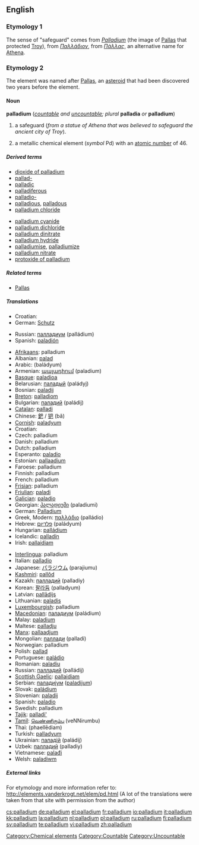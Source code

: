 {{see|Palladium}}
==English==
{{elements|Pd|rhodium|Rh|silver|Ag}}

===Etymology 1===
The sense of "safeguard" comes from {{L.}} ''[[Palladium]]'' (the image of [[Pallas]] that protected [[Troy]]), from {{Gr.}} ''[[Παλλάδιον]]'', from ''[[Πάλλας]]'', an alternative name for [[Athena]].

===Etymology 2===
The element was named after [[w:Pallas|Pallas]], an [[asteroid]] that had been discovered two years before the element.

====Noun====
'''palladium''' (''[[countable]] and [[uncountable]]; plural'' '''palladia''' ''or'' '''palladium''')
{{wikipedia}}

# {{countable}} a safeguard (''from a statue of Athena that was believed to safeguard the ancient city of Troy'').
# {{uncountable}} a metallic chemical element (''symbol'' Pd) with an [[atomic number]] of 46.

=====Derived terms=====
{{top2}}
*[[dioxide of palladium]]
*[[pallad-]]
*[[palladic]]
*[[palladiferous]]
*[[palladio-]]
*[[palladious]], [[palladous]]
*[[palladium chloride]]
{{mid2}}
*[[palladium cyanide]]
*[[palladium dichloride]]
*[[palladium dinitrate]]
*[[palladium hydride]]
*[[palladiumise]], [[palladiumize]]
*[[palladium nitrate]]
*[[protoxide of palladium]]
{{bottom}}

=====Related terms=====
*[[Pallas]]

=====Translations=====
{{trans-top|a safeguard}}
*Croatian: {{t|hr|paladij|m}}
*German: [[Schutz]] {{m}}
{{trans-mid}}
*Russian: [[палладиум]] (palládium) {{m}}
*Spanish: [[paladión]] {{f}}
{{trans-bottom}}

{{trans-top|element}}
*[[Afrikaans]]: palladium
*Albanian: [[palad]]
*Arabic: {{ARchar|[[بلاديوم]]}} (baládyum) {{m}}
*Armenian: [[պալադիում]] (paladium)
*[[Basque]]: [[paladioa]]
*Belarusian: [[паладый]] (paládyj) {{m}}
*Bosnian: [[paladij]]
*[[Breton]]: [[palladiom]]
*Bulgarian: [[паладий]] (paládij) {{m}}
*[[Catalan]]: [[palladi]]
*Chinese: [[鈀]] / [[钯]] (bǎ)
*[[Cornish]]: [[paladyum]]
*Croatian: {{t|hr|paladij|m}}
*Czech: palladium
*Danish: palladium
*Dutch: palladium {{n}}
*Esperanto: [[paladio]]
*Estonian: [[pallaadium]]
*Faroese: palladium
*Finnish: palladium
*French: palladium {{m}}
*[[Frisian]]: palladium
*[[Friulian]]: [[paladi]]
*[[Galician]]: [[paladio]]
*Georgian: [[პალადიუმი]] (paladiumi)
*German: [[Palladium]] {{n}}
*Greek, Modern: [[παλλάδιο]] (palládio) {{n}}
*Hebrew: [[פלדיום]] (paládyum)
*Hungarian: [[palládium]]
*Icelandic: [[palladín]]
*Irish: [[pallaidiam]]
{{trans-mid}}
*[[Interlingua]]: palladium
*Italian: [[palladio]] {{m}}
*Japanese: [[パラジウム]] (parajiumu)
*[[Kashmiri]]: [[pallôd]]
*Kazakh: [[палладий]] (palladiy)
*Korean: [[팔라듐]] (palladyum)
*Latvian: [[pallādijs]]
*Lithuanian: [[paladis]]
*[[Luxembourgish]]: palladium
*[[Macedonian]]: [[паладиум]] (paládium) {{m}}
*Malay: [[paladium]]
*Maltese: [[palladju]]
*[[Manx]]: [[pallaadjum]]
*Mongolian: [[паллади]] (palladi)
*Norwegian: palladium
*Polish: [[pallad]] {{m}}
*Portuguese: [[paládio]] {{m}}
*Romanian: [[paladiu]] {{n}}
*Russian: [[палладий]] (palládij) {{m}}
*[[Scottish Gaelic]]: [[pallaidiam]]
*Serbian: [[паладиjум]] ([[paladijum]]) {{m}}
*Slovak: [[paládium]]
*Slovenian: [[paladij]]
*Spanish: [[paladio]] {{m}}
*Swedish: palladium
*[[Tajik]]: [[palladi']]
*[[Tamil]]: [[வெண்ணிரும்பு]] (veNNirumbu)
*Thai: {{THchar|[[แพลเลเดียม]]}} (phaellēdiam)
*Turkish: [[palladyum]]
*Ukrainian: [[паладiй]] (paládij) {{m}}
*Uzbek: [[палладий]] (palladiy)
*Vietnamese: [[palađi]]
*Welsh: [[paladiwm]]
{{trans-bottom}}

=====External links=====
For etymology and more information refer to:
http://elements.vanderkrogt.net/elem/pd.html
(A lot of the translations were taken from that site with permission from the author)

[[Category:Chemical elements]]
[[Category:Countable]]
[[Category:Uncountable]]

[[cs:palladium]]
[[de:palladium]]
[[el:palladium]]
[[fr:palladium]]
[[io:palladium]]
[[it:palladium]]
[[kk:palladium]]
[[la:palladium]]
[[nl:palladium]]
[[pl:palladium]]
[[ru:palladium]]
[[fi:palladium]]
[[sv:palladium]]
[[te:palladium]]
[[vi:palladium]]
[[zh:palladium]]